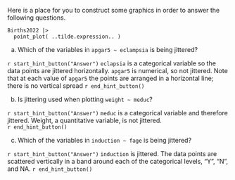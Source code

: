 ::: {.callout-tip #lck-2.4 collapse=true}

Here is a place for you to construct some graphics in order to answer the following questions.

```webr-r
Births2022 |>
  point_plot( ..tilde.expression.. )
```

a. Which of the variables in `apgar5 ~ eclampsia` is being jittered?

`r start_hint_button("Answer")`
`eclapsia` is a categorical variable so the data points are jittered horizontally. `apgar5` is numerical, so not jittered. Note that at each value of `apgar5` the points are arranged in a horizontal line; there is no vertical spread 
`r end_hint_button()`

b. Is jittering used when plotting `weight ~ meduc`?

`r start_hint_button("Answer")`
`meduc` is a categorical variable and therefore jittered. Weight, a quantitative variable, is not jittered.  
`r end_hint_button()`

c. Which of the variables in `induction ~ fage` is being jittered?

`r start_hint_button("Answer")`
`induction` is jittered. The data points are scattered vertically in a band around each of the categorical levels, "Y", "N", and NA.
`r end_hint_button()`

:::

